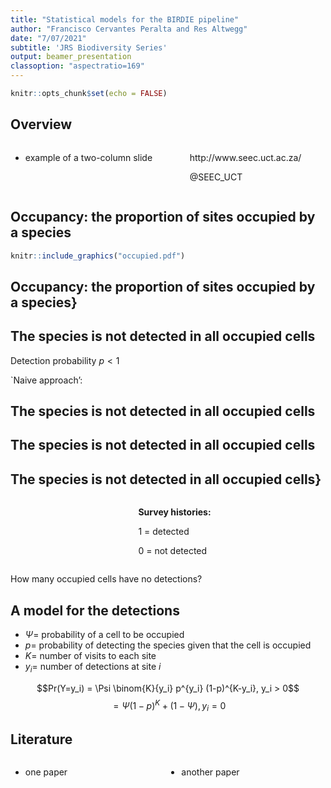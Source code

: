 ```yaml
---
title: "Statistical models for the BIRDIE pipeline"
author: "Francisco Cervantes Peralta and Res Altwegg"
date: "7/07/2021"
subtitle: 'JRS Biodiversity Series'
output: beamer_presentation
classoption: "aspectratio=169"
---
```


```r
knitr::opts_chunk$set(echo = FALSE)
```

## Overview

::: columns

:::: column

- example of a two-column slide

::::

:::: column

\begin{center}
\includegraphics[width=\textwidth]{SEEC_03_B.pdf}
\end{center}

\vspace{0.5cm}

http://www.seec.uct.ac.za/

\vspace{0.5cm}

@SEEC_UCT

::::

:::

## Occupancy: the proportion of sites occupied by a species


```r
knitr::include_graphics("occupied.pdf")
```

## Occupancy: the proportion of sites occupied by a species}

\begin{columns}[]
\column{0.5\textwidth}{
\includegraphics[height=5.5cm]{occupied.pdf}
}
\column{0.5\textwidth}{
\begin{itemize}
\item Occupancy: $\Psi = \frac{occupied}{total}$
\item $logit(\Psi) = f(covariates)$
\end{itemize}
}
\end{columns}


## The species is not detected in all occupied cells

Detection probability $p < 1$

\includegraphics[height=4cm]{detections.pdf}

`Naive approach':
\begin{itemize}
\item $\Psi \times p = \frac{occupied}{total}$
\item $logit(\Psi \times p) = f(covariates)$
\end{itemize}


## The species is not detected in all occupied cells
\begin{columns}[]
\column{0.6\textwidth}{
\includegraphics[height=6.5cm]{detections2.pdf}
}
\column{0.4\textwidth}{

Repeated sampling

\vspace{0.5cm}

{\bf Assumptions:}
\begin{itemize}
\item Closure (no colonisation or exctinction)
\item No false detections
\end{itemize}
}
\end{columns}


## The species is not detected in all occupied cells
\begin{columns}[]
\column{0.6\textwidth}{
\includegraphics[height=6.5cm]{detections2.pdf}
}
\column{0.4\textwidth}{

{\bf Survey histories:}

1 = detected \\
0 = not detected
\begin{itemize}
\item (1,1) 000
\item (1,3) 111
\item (2,2) 001
\item (1,6) 000
\end{itemize}
}
\end{columns}



## The species is not detected in all occupied cells}

::: columns

:::: column

\includegraphics[height=6.5cm]{detections2.pdf}

::::

:::: column

**Survey histories:**

1 = detected

0 = not detected

\begin{itemize}
\item (1,1) 000
\item (1,3) 111
\item (2,2) 001
\item {\bf (1,6) 000}
\end{itemize}

::::

:::

How many occupied cells have no detections?




## A model for the detections

- $\Psi =$ probability of a cell to be occupied
- $p =$ probability of detecting the species given that the cell is occupied
- $K =$ number of visits to each site
- $y_i =$ number of detections at site $i$


\vspace{1cm}

$$Pr(Y=y_i) = \Psi \binom{K}{y_i} p^{y_i} (1-p)^{K-y_i}, y_i > 0$$
$$= \Psi(1-p)^K + (1-\Psi), y_i = 0$$




## Literature


::: columns

:::: column

- one paper


::::

:::: column

- another paper

::::

:::




